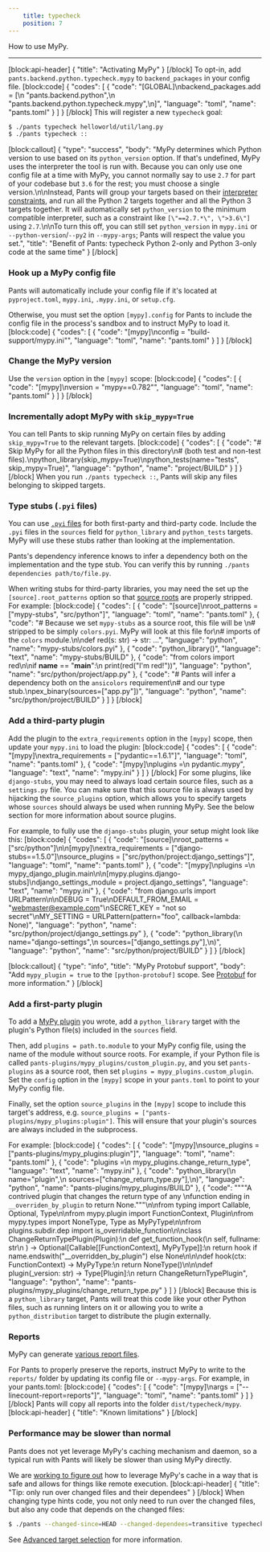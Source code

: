 ```yaml
---
    title: typecheck
    position: 7
---
```


How to use MyPy.

---

[block:api-header]
{
  "title": "Activating MyPy"
}
[/block]
To opt-in, add `pants.backend.python.typecheck.mypy` to `backend_packages` in your config file. 
[block:code]
{
  "codes": [
    {
      "code": "[GLOBAL]\nbackend_packages.add = [\n  \"pants.backend.python\",\n  \"pants.backend.python.typecheck.mypy\",\n]",
      "language": "toml",
      "name": "pants.toml"
    }
  ]
}
[/block]
This will register a new `typecheck` goal:

```bash
$ ./pants typecheck helloworld/util/lang.py
$ ./pants typecheck ::
```
[block:callout]
{
  "type": "success",
  "body": "MyPy determines which Python version to use based on its `python_version` option. If that's undefined, MyPy uses the interpreter the tool is run with. Because you can only use one config file at a time with MyPy, you cannot normally say to use `2.7` for part of your codebase but `3.6` for the rest; you must choose a single version.\n\nInstead, Pants will group your targets based on their [interpreter constraints](doc:python-interpreter-compatibility), and run all the Python 2 targets together and all the Python 3 targets together. It will automatically set `python_version` to the minimum compatible interpreter, such as a constraint like `[\"==2.7.*\", \">3.6\"]` using `2.7`.\n\nTo turn this off, you can still set `python_version` in `mypy.ini` or `--python-version`/`--py2` in `--mypy-args`; Pants will respect the value you set.",
  "title": "Benefit of Pants: typecheck Python 2-only and Python 3-only code at the same time"
}
[/block]
### Hook up a MyPy config file

Pants will automatically include your config file if it's located at `pyproject.toml`, `mypy.ini`, `.mypy.ini`, or `setup.cfg`.

Otherwise, you must set the option `[mypy].config` for Pants to include the config file in the process's sandbox and to instruct MyPy to load it.
[block:code]
{
  "codes": [
    {
      "code": "[mypy]\nconfig = \"build-support/mypy.ini\"",
      "language": "toml",
      "name": "pants.toml"
    }
  ]
}
[/block]
### Change the MyPy version

Use the `version` option in the `[mypy]` scope:
[block:code]
{
  "codes": [
    {
      "code": "[mypy]\nversion = \"mypy==0.782\"",
      "language": "toml",
      "name": "pants.toml"
    }
  ]
}
[/block]
### Incrementally adopt MyPy with `skip_mypy=True`

You can tell Pants to skip running MyPy on certain files by adding `skip_mypy=True` to the relevant targets.
[block:code]
{
  "codes": [
    {
      "code": "# Skip MyPy for all the Python files in this directory\n# (both test and non-test files).\npython_library(skip_mypy=True)\npython_tests(name=\"tests\", skip_mypy=True)",
      "language": "python",
      "name": "project/BUILD"
    }
  ]
}
[/block]
When you run `./pants typecheck ::`, Pants will skip any files belonging to skipped targets.

### Type stubs (`.pyi` files)

You can use [`.pyi` files](https://mypy.readthedocs.io/en/stable/stubs.html) for both first-party and third-party code. Include the `.pyi` files in the `sources` field for `python_library` and `python_tests` targets. MyPy will use these stubs rather than looking at the implementation.

Pants's dependency inference knows to infer a dependency both on the implementation and the type stub. You can verify this by running `./pants dependencies path/to/file.py`.

When writing stubs for third-party libraries, you may need the set up the `[source].root_patterns` option so that [source roots](doc:source-roots) are properly stripped. For example:
[block:code]
{
  "codes": [
    {
      "code": "[source]\nroot_patterns = [\"mypy-stubs\", \"src/python\"]",
      "language": "toml",
      "name": "pants.toml"
    },
    {
      "code": "# Because we set `mypy-stubs` as a source root, this file will be \n# stripped to be simply `colors.pyi`. MyPy will look at this file for\n# imports of the `colors` module.\n\ndef red(s: str) -> str: ...",
      "language": "python",
      "name": "mypy-stubs/colors.pyi"
    },
    {
      "code": "python_library()",
      "language": "text",
      "name": "mypy-stubs/BUILD"
    },
    {
      "code": "from colors import red\n\nif __name__ == \"__main__\":\n    print(red(\"I'm red!\"))",
      "language": "python",
      "name": "src/python/project/app.py"
    },
    {
      "code": "# Pants will infer a dependency both on the `ansicolors` requirement\n# and our type stub.\npex_binary(sources=[\"app.py\"])",
      "language": "python",
      "name": "src/python/project/BUILD"
    }
  ]
}
[/block]
### Add a third-party plugin

Add the plugin to the `extra_requirements` option in the `[mypy]` scope, then update your `mypy.ini` to load the plugin:
[block:code]
{
  "codes": [
    {
      "code": "[mypy]\nextra_requirements = [\"pydantic==1.6.1\"]",
      "language": "toml",
      "name": "pants.toml"
    },
    {
      "code": "[mypy]\nplugins =\n    pydantic.mypy",
      "language": "text",
      "name": "mypy.ini"
    }
  ]
}
[/block]
For some plugins, like `django-stubs`, you may need to always load certain source files, such as a `settings.py` file. You can make sure that this source file is always used by hijacking the `source_plugins` option, which allows you to specify targets whose `sources` should always be used when running MyPy. See the below section for more information about source plugins.

For example, to fully use the `django-stubs` plugin, your setup might look like this:
[block:code]
{
  "codes": [
    {
      "code": "[source]\nroot_patterns = [\"src/python\"]\n\n[mypy]\nextra_requirements = [\"django-stubs==1.5.0\"]\nsource_plugins = [\"src/python/project:django_settings\"]",
      "language": "toml",
      "name": "pants.toml"
    },
    {
      "code": "[mypy]\nplugins =\n    mypy_django_plugin.main\n\n[mypy.plugins.django-stubs]\ndjango_settings_module = project.django_settings",
      "language": "text",
      "name": "mypy.ini"
    },
    {
      "code": "from django.urls import URLPattern\n\nDEBUG = True\nDEFAULT_FROM_EMAIL = \"webmaster@example.com\"\nSECRET_KEY = \"not so secret\"\nMY_SETTING = URLPattern(pattern=\"foo\", callback=lambda: None)",
      "language": "python",
      "name": "src/python/project/django_settings.py"
    },
    {
      "code": "python_library(\n    name=\"django-settings\",\n    sources=[\"django_settings.py\"],\n)",
      "language": "python",
      "name": "src/python/project/BUILD"
    }
  ]
}
[/block]

[block:callout]
{
  "type": "info",
  "title": "MyPy Protobuf support",
  "body": "Add `mypy_plugin = true` to the `[python-protobuf]` scope. See [Protobuf](doc:protobuf) for more information."
}
[/block]
### Add a first-party plugin

To add a [MyPy plugin](https://mypy.readthedocs.io/en/stable/extending_mypy.html) you wrote, add a `python_library` target with the plugin's Python file(s) included in the `sources` field.

Then, add `plugins = path.to.module` to your MyPy config file, using the name of the module without source roots. For example, if your Python file is called `pants-plugins/mypy_plugins/custom_plugin.py`, and you set `pants-plugins` as a source root, then set `plugins = mypy_plugins.custom_plugin`. Set the `config` option in the `[mypy]` scope in your `pants.toml` to point to your MyPy config file.

Finally, set the option `source_plugins` in the `[mypy]` scope to include this target's address, e.g. `source_plugins = ["pants-plugins/mypy_plugins:plugin"]`. This will ensure that your plugin's sources are always included in the subprocess.

For example:
[block:code]
{
  "codes": [
    {
      "code": "[mypy]\nsource_plugins = [\"pants-plugins/mypy_plugins:plugin\"]",
      "language": "toml",
      "name": "pants.toml"
    },
    {
      "code": "plugins =\n    mypy_plugins.change_return_type",
      "language": "text",
      "name": "mypy.ini"
    },
    {
      "code": "python_library(\n    name=\"plugin\",\n    sources=[\"change_return_type.py\"],\n)",
      "language": "python",
      "name": "pants-plugins/mypy_plugins/BUILD"
    },
    {
      "code": "\"\"\"A contrived plugin that changes the return type of any \nfunction ending in `__overriden_by_plugin` to return None.\"\"\"\n\nfrom typing import Callable, Optional, Type\n\nfrom mypy.plugin import FunctionContext, Plugin\nfrom mypy.types import NoneType, Type as MyPyType\n\nfrom plugins.subdir.dep import is_overridable_function\n\nclass ChangeReturnTypePlugin(Plugin):\n    def get_function_hook(\n        self, fullname: str\n    ) -> Optional[Callable[[FunctionContext], MyPyType]]:\n        return hook if name.endswith(\"__overridden_by_plugin\") else None\n\n\ndef hook(ctx: FunctionContext) -> MyPyType:\n    return NoneType()\n\n\ndef plugin(_version: str) -> Type[Plugin]:\n    return ChangeReturnTypePlugin",
      "language": "python",
      "name": "pants-plugins/mypy_plugins/change_return_type.py"
    }
  ]
}
[/block]
Because this is a `python_library` target, Pants will treat this code like your other Python files, such as running linters on it or allowing you to write a `python_distribution` target to distribute the plugin externally.

### Reports

MyPy can generate [various report files](https://mypy.readthedocs.io/en/stable/command_line.html#report-generation). 

For Pants to properly preserve the reports, instruct MyPy to write to the `reports/` folder by updating its config file or `--mypy-args`. For example, in your pants.toml:
[block:code]
{
  "codes": [
    {
      "code": "[mypy]\nargs = [\"--linecount-report=reports\"]",
      "language": "toml",
      "name": "pants.toml"
    }
  ]
}
[/block]
Pants will copy all reports into the folder `dist/typecheck/mypy`.
[block:api-header]
{
  "title": "Known limitations"
}
[/block]
### Performance may be slower than normal

Pants does not yet leverage MyPy's caching mechanism and daemon, so a typical run with Pants will likely be slower than using MyPy directly.

We are [working to figure out](https://github.com/pantsbuild/pants/issues/10864) how to leverage MyPy's cache in a way that is safe and allows for things like remote execution.
[block:api-header]
{
  "title": "Tip: only run over changed files and their dependees"
}
[/block]
When changing type hints code, you not only need to run over the changed files, but also any code that depends on the changed files:

```bash
$ ./pants --changed-since=HEAD --changed-dependees=transitive typecheck
```

See [Advanced target selection](doc:advanced-target-selection) for more information.